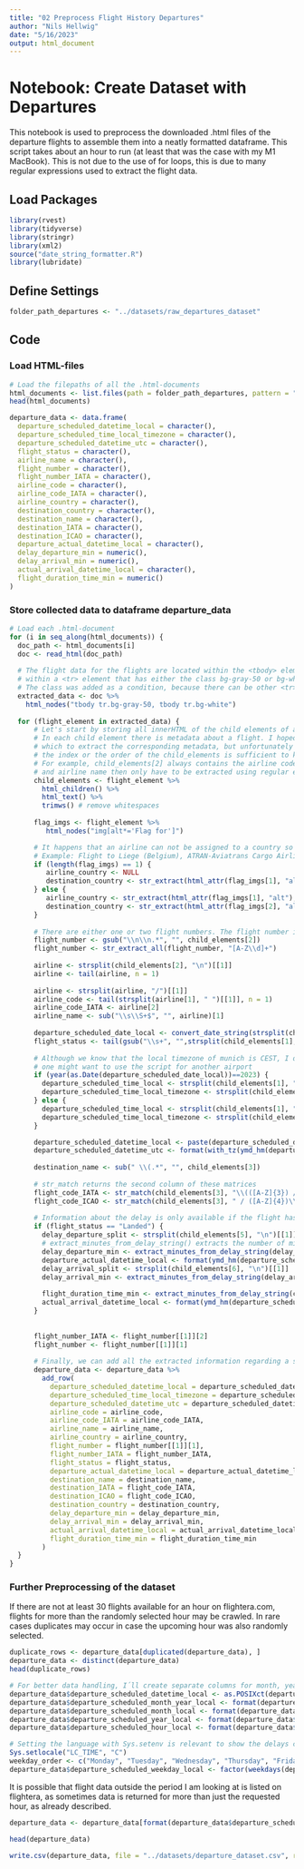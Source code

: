 ```yaml
---
title: "02 Preprocess Flight History Departures"
author: "Nils Hellwig"
date: "5/16/2023"
output: html_document
---
```


# Notebook: Create Dataset with Departures

This notebook is used to preprocess the downloaded .html files of the departure flights to assemble them into a neatly formatted dataframe. This script takes about an hour to run (at least that was the case with my M1 MacBook). This is not due to the use of for loops, this is due to many regular expressions used to extract the flight data.

## Load Packages

```r
library(rvest)
library(tidyverse)
library(stringr)
library(xml2)
source("date_string_formatter.R")
library(lubridate)
```

## Define Settings

```r
folder_path_departures <- "../datasets/raw_departures_dataset"
```

## Code

### Load HTML-files

```r
# Load the filepaths of all the .html-documents
html_documents <- list.files(path = folder_path_departures, pattern = "\\.html$", full.names = TRUE)
head(html_documents)
```

```r
departure_data <- data.frame(
  departure_scheduled_datetime_local = character(),
  departure_scheduled_time_local_timezone = character(),
  departure_scheduled_datetime_utc = character(),
  flight_status = character(),
  airline_name = character(),
  flight_number = character(),
  flight_number_IATA = character(),
  airline_code = character(),
  airline_code_IATA = character(),
  airline_country = character(),
  destination_country = character(),
  destination_name = character(),
  destination_IATA = character(),
  destination_ICAO = character(),
  departure_actual_datetime_local = character(),
  delay_departure_min = numeric(),
  delay_arrival_min = numeric(),
  actual_arrival_datetime_local = character(),
  flight_duration_time_min = numeric()
)
```

### Store collected data to dataframe departure_data

```r
# Load each .html-document
for (i in seq_along(html_documents)) {
  doc_path <- html_documents[i]
  doc <- read_html(doc_path)
  
  # The flight data for the flights are located within the <tbody> element. Each flight is 
  # within a <tr> element that has either the class bg-gray-50 or bg-white. 
  # The class was added as a condition, because there can be other <tr> elements within the <tbody> element, but they do not contain flight data.
  extracted_data <- doc %>%
    html_nodes("tbody tr.bg-gray-50, tbody tr.bg-white")
  
  for (flight_element in extracted_data) {
      # Let's start by storing all innerHTML of the child elements of a flight's flight_element.
      # In each child element there is metadata about a flight. I hoped that each child element would have an id/class with 
      # which to extract the corresponding metadata, but unfortunately this was not the case. However, I noticed that 
      # the index or the order of the child_elements is sufficient to know which child element contains which information. 
      # For example, child_elements[2] always contains the airline code and airline name for each flight. airline code 
      # and airline name then only have to be extracted using regular expressions.
      child_elements <- flight_element %>%
        html_children() %>%
        html_text() %>%
        trimws() # remove whitespaces
      
      flag_imgs <- flight_element %>%
         html_nodes("img[alt*='Flag for']")

      # It happens that an airline can not be assigned to a country so that there's no flag icon.
      # Example: Flight to Liege (Belgium), ATRAN-Aviatrans Cargo Airlines, see here: https://www.flightera.net/en/airport/Munich/EDDM/departure/2017-12-13%2022_00?
      if (length(flag_imgs) == 1) {
         airline_country <- NULL
         destination_country <- str_extract(html_attr(flag_imgs[1], "alt"), "(?<=Flag for ).*")
      } else {
         airline_country <- str_extract(html_attr(flag_imgs[1], "alt"), "(?<=Flag for ).*")
         destination_country <- str_extract(html_attr(flag_imgs[2], "alt"), "(?<=Flag for ).*")
      }
     
      # There are either one or two flight numbers. The flight number is located before the first two \n\n inside child_elements[2]
      flight_number <- gsub("\\n\\n.*", "", child_elements[2])
      flight_number <- str_extract_all(flight_number, "[A-Z\\d]+")
      
      airline <- strsplit(child_elements[2], "\n")[[1]]
      airline <- tail(airline, n = 1)
    
      airline <- strsplit(airline, "/")[[1]]
      airline_code <- tail(strsplit(airline[1], " ")[[1]], n = 1)
      airline_code_IATA <- airline[2]
      airline_name <- sub("\\s\\S+$", "", airline)[1]
      
      departure_scheduled_date_local <- convert_date_string(strsplit(child_elements[1], "\n")[[1]][1])
      flight_status <- tail(gsub("\\s+", "",strsplit(child_elements[1], "\n")[[1]]), n = 1)
 
      # Although we know that the local timezone of munich is CEST, I decided to extract that data too because 
      # one might want to use the script for another airport
      if (year(as.Date(departure_scheduled_date_local))==2023) {
        departure_scheduled_time_local <- strsplit(child_elements[1], "\n")[[1]][7]
        departure_scheduled_time_local_timezone <- strsplit(child_elements[1], "\n")[[1]][8]
      } else {
        departure_scheduled_time_local <- strsplit(child_elements[1], "\n")[[1]][8]
        departure_scheduled_time_local_timezone <- strsplit(child_elements[1], "\n")[[1]][9]
      }

      departure_scheduled_datetime_local <- paste(departure_scheduled_date_local, departure_scheduled_time_local)
      departure_scheduled_datetime_utc <- format(with_tz(ymd_hm(departure_scheduled_datetime_local, tz = "CEST"), "UTC"), "%Y-%m-%d %H:%M")
     
      destination_name <- sub(" \\(.*", "", child_elements[3])
      
      # str_match returns the second column of these matrices
      flight_code_IATA <- str_match(child_elements[3], "\\(([A-Z]{3}) /")[, 2]
      flight_code_ICAO <- str_match(child_elements[3], " / ([A-Z]{4})\\)")[, 2]
      
      # Information about the delay is only available if the flight has landed and has not been cancelled or for the case that the status is unknown.
      if (flight_status == "Landed") {
        delay_departure_split <- strsplit(child_elements[5], "\n")[[1]]
        # extract_minutes_from_delay_string() extracts the number of minutes from a string like "23min late" or "1h 15min late"
        delay_departure_min <- extract_minutes_from_delay_string(delay_departure_split)
        departure_actual_datetime_local <- format(ymd_hm(departure_scheduled_datetime_local) + minutes(delay_departure_min), "%Y-%m-%d %H:%M")
        delay_arrival_split <- strsplit(child_elements[6], "\n")[[1]]
        delay_arrival_min <- extract_minutes_from_delay_string(delay_arrival_split)
        
        flight_duration_time_min <- extract_minutes_from_delay_string(child_elements[7])
        actual_arrival_datetime_local <- format(ymd_hm(departure_scheduled_datetime_local) + minutes(flight_duration_time_min + delay_departure_min), "%Y-%m-%d %H:%M")
      }
      
      
      flight_number_IATA <- flight_number[[1]][2]
      flight_number <- flight_number[[1]][1]
      
      # Finally, we can add all the extracted information regarding a specific flight to our dataframe
      departure_data <- departure_data %>%
        add_row(
          departure_scheduled_datetime_local = departure_scheduled_datetime_local,
          departure_scheduled_time_local_timezone = departure_scheduled_time_local_timezone,
          departure_scheduled_datetime_utc = departure_scheduled_datetime_utc,
          airline_code = airline_code,
          airline_code_IATA = airline_code_IATA,
          airline_name = airline_name,
          airline_country = airline_country,
          flight_number = flight_number[[1]][1],
          flight_number_IATA = flight_number_IATA,
          flight_status = flight_status,
          departure_actual_datetime_local = departure_actual_datetime_local,
          destination_name = destination_name,
          destination_IATA = flight_code_IATA,
          destination_ICAO = flight_code_ICAO,
          destination_country = destination_country,
          delay_departure_min = delay_departure_min,
          delay_arrival_min = delay_arrival_min,
          actual_arrival_datetime_local = actual_arrival_datetime_local,
          flight_duration_time_min = flight_duration_time_min
        )
  }
}
```

### Further Preprocessing of the dataset

If there are not at least 30 flights available for an hour on flightera.com, flights for more than the randomly selected hour may be crawled. In rare cases duplicates may occur in case the upcoming hour was also randomly selected.

```r
duplicate_rows <- departure_data[duplicated(departure_data), ]
departure_data <- distinct(departure_data)
head(duplicate_rows)
```

```r
# For better data handling, I´ll create separate columns for month, year and hour of the planned departures.
departure_data$departure_scheduled_datetime_local <- as.POSIXct(departure_data$departure_scheduled_datetime_local, format = "%Y-%m-%d %H:%M")
departure_data$departure_scheduled_month_year_local <- format(departure_data$departure_scheduled_datetime_local, "%Y-%m")
departure_data$departure_scheduled_month_local <- format(departure_data$departure_scheduled_datetime_local, "%m")
departure_data$departure_scheduled_year_local <- format(departure_data$departure_scheduled_datetime_local, "%Y")
departure_data$departure_scheduled_hour_local <- format(departure_data$departure_scheduled_datetime_local, format = "%H")

# Setting the language with Sys.setenv is relevant to show the delays correctly depending on the week (names should be in English in the plot)
Sys.setlocale("LC_TIME", "C")
weekday_order <- c("Monday", "Tuesday", "Wednesday", "Thursday", "Friday", "Saturday", "Sunday")
departure_data$departure_scheduled_weekday_local <- factor(weekdays(departure_data$departure_scheduled_datetime_local), levels = weekday_order)
```

It is possible that flight data outside the period I am looking at is listed on flightera, as sometimes data is returned for more than just the requested hour, as already described.

```r
departure_data <- departure_data[format(departure_data$departure_scheduled_datetime_local, "%Y-%m") >= "2017-10" & format(departure_data$departure_scheduled_datetime_local, "%Y-%m") <= "2023-05", ]
```


```r
head(departure_data)
```


```r
write.csv(departure_data, file = "../datasets/departure_dataset.csv", row.names = FALSE)
```

